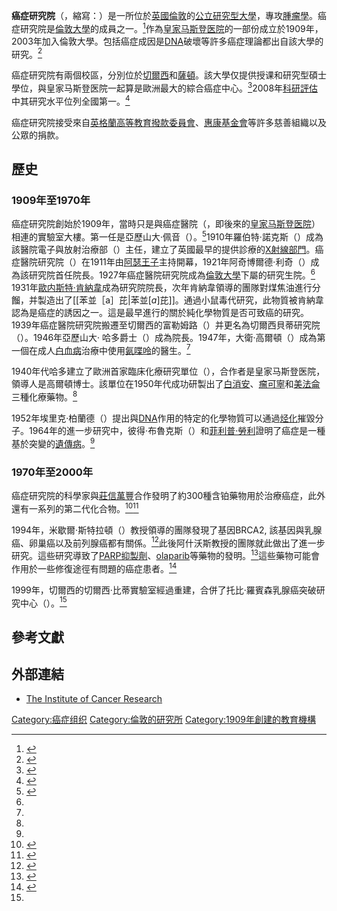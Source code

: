 {{Infobox University
|name            = The Institute of Cancer Research
|image_name      = Institute of Cancer Research logo.jpg
|image_size      =
|caption         =
|latin_name      =
|motto           =
|established     = 1909年<ref name="2011 annual account">{{cite web|url=http://www.icr.ac.uk/about_us/annual_accounts/annual_accounts_2011/22089.pdf|title=The Institute of Cancer Research Annual Report and Financial Statements 2011|accessdate=13 April 2012|publisher=Institute of Cancer Research|deadurl=yes|archiveurl=https://web.archive.org/web/20150924032631/http://www.icr.ac.uk/about_us/annual_accounts/annual_accounts_2011/22089.pdf|archivedate=2015年9月24日}}</ref>
|type            = [[公立大學|公立大學]]
|staff           = 1,075（2011年平均）<ref name="2011 annual account"/>
|chancellor      = [[HRH|HRH]] [[安妮长公主|The Princess Royal]] ([[University_of_London|University of London]])
|chairman        = [[盧克·約翰遜_(商人)|盧克·約翰遜]]<ref>[http://www.icr.ac.uk/press/press_archive/press_releases_2013/23935.shtml "Luke Johnson, leading entrepreneur, takes the helm at The Institute of Cancer Research"] {{webarchive|url=https://web.archive.org/web/20170905000000/http://www.icr.ac.uk/press/press_archive/press_releases_2013/23935.shtml |date=2017-09-05 }}</ref>
|head_label      = Chief Executive
|head            = Professor [[艾倫·阿什沃斯|Alan Ashworth]] FRS
| students       = {{HESA student population|INSTID=0188}} ({{HESA year}})<ref name="HESA citation">{{HESA citation}}</ref>
| undergrad      = {{HESA undergraduate population|INSTID=0188}} ({{HESA year}})<ref name="HESA citation"/>
| postgrad       = {{HESA postgraduate population|INSTID=0188}} ({{HESA year}})<ref name="HESA citation"/>
|doctoral        =
|profess         =
|city            = [[倫敦|倫敦]]
|state           =
|country         = [[英國|英國]]
|campus          = 都市
|colours         =
|affiliations    = [[倫敦大學|倫敦大學]]
|footnotes       =
|website         = [http://www.icr.ac.uk/ Institute of Cancer Research]
|address         =
|publictransit   =
|telephone       =
|coor            =
|logo            =
}}

'''癌症研究院'''（{{lang-en|The Institute of Cancer Research}}，縮寫：{{lang|en|ICR}}）是一所位於[[英國|英國]][[倫敦|倫敦]]的[[公立大學|公立]][[研究型大學|研究型大學]]，專攻[[腫瘤學|腫瘤學]]。癌症研究院是[[倫敦大學|倫敦大學]]的成員之一。<ref>{{cite web |url=http://www.lon.ac.uk/colleges_institutes |title=University of London: Colleges/Institutes |publisher=Lon.ac.uk |date=2010-03-29 |accessdate=2010-04-29 |deadurl=yes |archiveurl=https://web.archive.org/web/20100110134105/http://www.lon.ac.uk/colleges_institutes |archivedate=2010-01-10 }}</ref>作為[[皇家马斯登医院|皇家马斯登医院]]的一部份成立於1909年，2003年加入倫敦大學。包括癌症成因是[[DNA|DNA]]破壞等許多癌症理論都出自該大學的研究。<ref>{{cite web|url=http://www.icr.ac.uk/about_us/achievements/long_term_achievements/index.shtml|title=Long-term Achievements|accessdate=23 February 2011|publisher=Institute of Cancer Research|deadurl=yes|archiveurl=https://web.archive.org/web/20101124232940/http://icr.ac.uk/about_us/achievements/long_term_achievements/index.shtml|archivedate=2010年11月24日}}</ref>

癌症研究院有兩個校區，分別位於[[切爾西_(倫敦)|切爾西]]和[[薩頓_(倫敦)|薩頓]]。該大學仅提供授课和研究型碩士學位，與皇家马斯登医院一起算是歐洲最大的綜合癌症中心。<ref>{{cite news|url=http://www.independent.co.uk/life-style/health-and-families/features/britains-best-hospitals-a-patients-guide-798352.html|title=Britain's best hospitals: A patients' guide|accessdate=20 October 2010|publisher=The Independent|date=20 March 2008|archive-date=2018-06-28|archive-url=https://web.archive.org/web/20180628022605/https://www.independent.co.uk/life-style/health-and-families/features/britains-best-hospitals-a-patients-guide-798352.html|dead-url=no}}</ref>2008年[[科研評估|科研評估]]中其研究水平位列全國第一。<ref>{{cite news|url=http://www.timeshighereducation.co.uk/story.asp?storycode=404786|title=RAE 2008: The results|accessdate=20 October 2010|publisher=Times Higher Education|date=18 December 2008|archive-date=2012-12-01|archive-url=https://web.archive.org/web/20121201214938/http://www.timeshighereducation.co.uk/story.asp?storycode=404786|dead-url=no}}</ref>

癌症研究院接受來自[[英格蘭高等教育撥款委員會|英格蘭高等教育撥款委員會]]、[[惠康基金會|惠康基金會]]等許多慈善組織以及公眾的捐款。

== 歷史==

=== 1909年至1970年 ===

癌症研究院創始於1909年，當時只是與癌症醫院（{{lang|en|Cancer Hospital}}，即後來的[[皇家马斯登医院|皇家马斯登医院]]）相連的實驗室大樓。第一任{{lang|en|Director}}是亞歷山大·佩音（{{lang|en|Alexander Paine}}）。<ref name=2009review>{{cite web|url=http://www.icr.ac.uk/about_us/annual_review/15136.pdf|title=Annual Review 2009|accessdate=21 October 2010|publisher=Institute of Cancer Research|deadurl=yes|archiveurl=https://web.archive.org/web/20101124214033/http://icr.ac.uk/about_us/annual_review/15136.pdf|archivedate=2010年11月24日}}</ref>1910年羅伯特·諾克斯（{{lang|en|Robert Knox}}）成為該醫院電子與放射治療部（{{lang|en|Electrical and Radio-therapeutic Department}}）主任，建立了英國最早的提供診療的[[影像診斷學|X射線部門]]。癌症醫院研究院（{{lang|en|Cancer Hospital Research Institute}}）在1911年由[[阿瑟王子_(康諾特和斯特拉森公爵)|阿瑟王子]]主持開幕，1921年阿奇博爾德·利奇（{{lang|en|Archibald Leitch}}）成為該研究院首任院長。1927年癌症醫院研究院成為[[倫敦大學|倫敦大學]]下屬的研究生院。<ref name=2009review/> 1931年[[歐内斯特·肯納韋|歐内斯特·肯納韋]]成為研究院院長，次年肯納韋領導的團隊對煤焦油進行分餾，并製造出了[[苯並［a］芘|苯並[''a'']芘]]。通過小鼠毒代研究，此物質被肯納韋認為是癌症的誘因之一。這是最早進行的關於純化學物質是否可致癌的研究。1939年癌症醫院研究院搬遷至切爾西的富勒姆路（{{lang|en|Fulham Road}}）并更名為切爾西貝蒂研究院（{{lang|en|Chester Beatty Research Institute}}）。1946年亞歷山大· 哈多爵士（{{lang|en|Alexander Haddow}}）成為院長。1947年，大衛·高爾頓（{{lang|en|David Galton}}）成為第一個在成人[[白血病|白血病]]治療中使用[[氨喋呤|氨喋呤]]的醫生。<ref name=2009review/>

1940年代哈多建立了歐洲首家臨床化療研究單位（{{lang|en|Clinical Chemotherapy Research Unit}}），合作者是皇家马斯登医院，領導人是高爾頓博士。該單位在1950年代成功研製出了[[白消安|白消安]]、[[瘤可寧|瘤可寧]]和[[美法侖|美法侖]]三種化療藥物。<ref name=2009review/>

1952年埃里克·柏蘭德（{{lang|en|Eric Boyland}}）提出與[[DNA|DNA]]作用的特定的化學物質可以通過[[烃化|烃化]]摧毀{{lang|en|DNA}}分子。1964年的進一步研究中，彼得·布魯克斯（{{lang|en|Peter Brookes}}）和[[菲利普·勞利|菲利普·勞利]]證明了癌症是一種基於突變的[[遺傳病|遺傳病]]。<ref name=2009review/>

=== 1970年至2000年===

癌症研究院的科學家與[[莊信萬豐|莊信萬豐]]合作發明了約300種含铂藥物用於治療癌症，此外還有一系列的第二代化合物。<ref>{{cite web|url=http://pubs.acs.org/cen/business/88/8826bus1.html |title=Collaboration Yielded A New Class Of Cancer Drugs |publisher=Chemical and Engineering News  |date= |accessdate=2011-10-12}}</ref><ref>{{cite web |url=http://www.platinummetalsreview.com/pdf/pmr-v30-i3-116-119.pdf |title=Scientific Symposium on Paraplatin |publisher=Platinum metals review |date= |accessdate=2011-10-12 |archive-date=2016-11-03 |archive-url=https://web.archive.org/web/20161103235730/http://www.platinummetalsreview.com/pdf/pmr-v30-i3-116-119.pdf |dead-url=no }}</ref>

1994年，米歇爾·斯特拉頓（{{lang|en|Michael Stratton}}）教授領導的{{lang|en|ICR}}團隊發現了基因BRCA2, 該基因與乳腺癌、卵巢癌以及前列腺癌都有關係。<ref>{{Cite web |url=http://www.sciencemag.org/content/265/5181/2088 |title=Localization of a breast cancer susceptibility gene, BRCA2, to chromosome 13q12-13 |access-date=2014-01-17 |archive-date=2015-09-24 |archive-url=https://web.archive.org/web/20150924144314/http://www.sciencemag.org/content/265/5181/2088 |dead-url=no }}</ref>此後阿什沃斯教授的團隊就此做出了進一步研究。這些研究導致了[[PARP抑製劑|PARP抑製劑]]、[[olaparib|olaparib]]等藥物的發明。<ref>{{cite web |url=http://content.nejm.org/cgi/content/short/361/2/123 |title=NEJM - Inhibition of Poly(ADP-Ribose) Polymerase in Tumors from BRCA Mutation Carriers |doi=10.1056/NEJMoa0900212 |publisher=Content.nejm.org |date= |accessdate=2010-04-29 |archive-date=2009-09-19 |archive-url=https://web.archive.org/web/20090919064920/http://content.nejm.org/cgi/content/short/361/2/123 |dead-url=no }}</ref>這些藥物可能會作用於一些{{lang|en|DNA}}修復途徑有問題的癌症患者。<ref>{{cite web |url=http://www.icr.ac.uk/press/press_archive/press_releases_2009/13445.shtml |title=New Drug Targeting Cancer Weakness Shows Great Promise |publisher=Icr.ac.uk |date=2009-06-25 |accessdate=2010-04-29 |deadurl=yes |archiveurl=https://web.archive.org/web/20090628095033/http://www.icr.ac.uk/press/press_archive/press_releases_2009/13445.shtml |archivedate=2009-06-28 }}</ref>

1999年，切爾西的切爾西·比蒂實驗室經過重建，合併了托比·羅賓森乳腺癌突破研究中心（{{lang|en|Breakthrough Toby Robins Breast Cancer Research Centre}}）。<ref name=2009review/>

== 參考文獻==
{{reflist|2}}

== 外部連結 ==
*[http://www.icr.ac.uk The Institute of Cancer Research] {{Wayback|url=http://www.icr.ac.uk/ |date=20200927052327 }}

{{倫敦大學}}
{{Universities in the United Kingdom}}

{{coord|51.34435|N|0.18921|W|type:landmark_region:GB|display=title}}

[[Category:癌症组织|Category:癌症组织]]
[[Category:倫敦的研究所|Category:倫敦的研究所]]
[[Category:1909年創建的教育機構|Category:1909年創建的教育機構]]